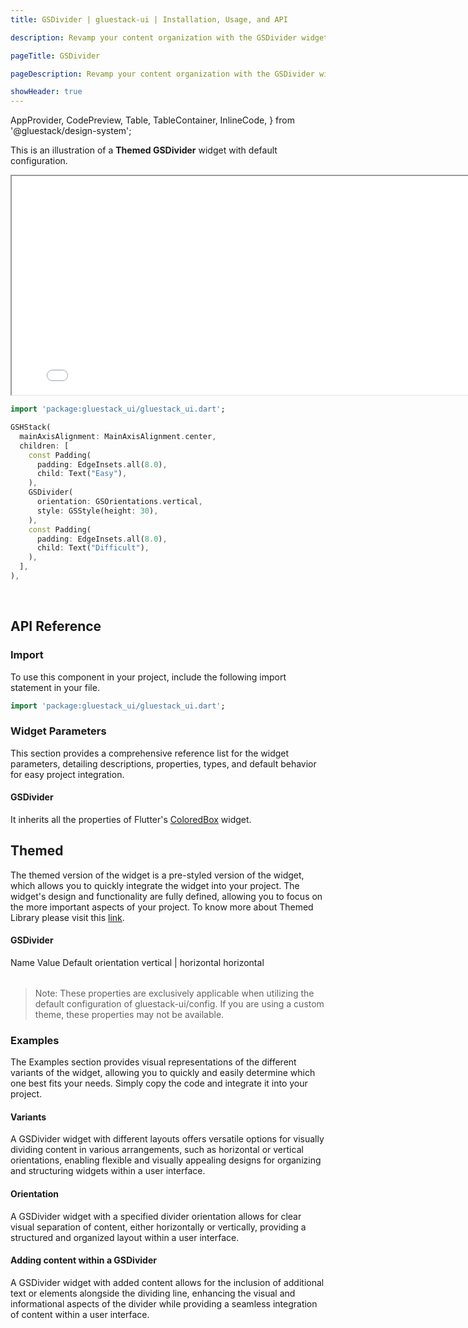 ```yaml
---
title: GSDivider | gluestack-ui | Installation, Usage, and API

description: Revamp your content organization with the GSDivider widget! Use it to visually separate different sections of a list or group for a more structured and easy-to-read interface.

pageTitle: GSDivider

pageDescription: Revamp your content organization with the GSDivider widget! Use it to visually separate different sections of a list or group for a more structured and easy-to-read interface.

showHeader: true
---
```



  AppProvider,
  CodePreview,
  Table,
  TableContainer,
  InlineCode,
} from '@gluestack/design-system';

<Meta title="Components/Layout/Divider" />

This is an illustration of a **Themed GSDivider** widget with default configuration.

<iframe
  src={env.NEXT_PUBLIC_PREVIEW + "divider-preview"}
  title="GSDivider Example"
  width="800"
  height="350"
></iframe>

```dart
import 'package:gluestack_ui/gluestack_ui.dart';

GSHStack(
  mainAxisAlignment: MainAxisAlignment.center,
  children: [
    const Padding(
      padding: EdgeInsets.all(8.0),
      child: Text("Easy"),
    ),
    GSDivider(
      orientation: GSOrientations.vertical,
      style: GSStyle(height: 30),
    ),
    const Padding(
      padding: EdgeInsets.all(8.0),
      child: Text("Difficult"),
    ),
  ],
),
```

<br />

## API Reference

### Import

To use this component in your project, include the following import statement in your file.

```dart
import 'package:gluestack_ui/gluestack_ui.dart';
```

### Widget Parameters

This section provides a comprehensive reference list for the widget parameters, detailing descriptions, properties, types, and default behavior for easy project integration.

#### GSDivider

It inherits all the properties of Flutter's [ColoredBox](https://api.flutter.dev/flutter/widgets/ColoredBox-class.html) widget.

## Themed

The themed version of the widget is a pre-styled version of the widget, which allows you to quickly integrate the widget into your project. The widget's design and functionality are fully defined, allowing you to focus on the more important aspects of your project. To know more about Themed Library please visit this [link](https://gluestack.io/ui/docs/core-concepts/themed-library).

#### GSDivider

<AppProvider>
  <TableContainer>
    <Table>
      <Table.THead>
        <Table.TR>
          <Table.TH>
            <Table.TText>Name</Table.TText>
          </Table.TH>
          <Table.TH>
            <Table.TText>Value</Table.TText>
          </Table.TH>
          <Table.TH>
            <Table.TText>Default</Table.TText>
          </Table.TH>
        </Table.TR>
      </Table.THead>
      <Table.TBody>
        <Table.TR>
          <Table.TD>
            <Table.TText>
              <InlineCode>orientation</InlineCode>
            </Table.TText>
          </Table.TD>
          <Table.TD>
            <Table.TText>vertical | horizontal</Table.TText>
          </Table.TD>
          <Table.TD>
            <Table.TText>horizontal</Table.TText>
          </Table.TD>
        </Table.TR>
      </Table.TBody>
    </Table>
  </TableContainer>
</AppProvider>

> Note: These properties are exclusively applicable when utilizing the default configuration of gluestack-ui/config. If you are using a custom theme, these properties may not be available.

### Examples

The Examples section provides visual representations of the different variants of the widget, allowing you to quickly and easily determine which one best fits your needs. Simply copy the code and integrate it into your project.

#### Variants

A GSDivider widget with different layouts offers versatile options for visually dividing content in various arrangements, such as horizontal or vertical orientations, enabling flexible and visually appealing designs for organizing and structuring widgets within a user interface.

#### Orientation

A GSDivider widget with a specified divider orientation allows for clear visual separation of content, either horizontally or vertically, providing a structured and organized layout within a user interface.

#### Adding content within a GSDivider

A GSDivider widget with added content allows for the inclusion of additional text or elements alongside the dividing line, enhancing the visual and informational aspects of the divider while providing a seamless integration of content within a user interface.
